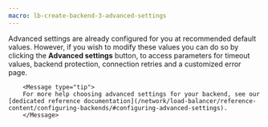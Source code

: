 ```yaml
---
macro: lb-create-backend-3-advanced-settings
---
```


Advanced settings are already configured for you at recommended default values. However, if you wish to modify these values you can do so by clicking the **Advanced settings** button, to access parameters for timeout values, backend protection, connection retries and a customized error page.

        <Message type="tip">
        For more help choosing advanced settings for your backend, see our [dedicated reference documentation](/network/load-balancer/reference-content/configuring-backends/#configuring-advanced-settings).
        </Message>